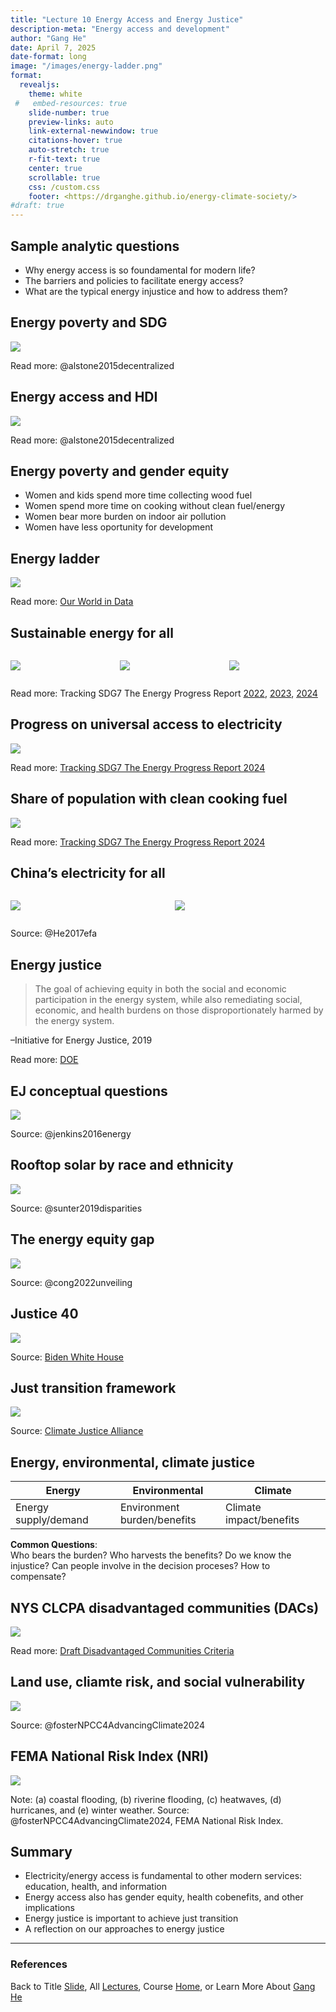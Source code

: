 ```yaml
---
title: "Lecture 10 Energy Access and Energy Justice"
description-meta: "Energy access and development"
author: "Gang He"
date: April 7, 2025
date-format: long
image: "/images/energy-ladder.png"
format:
  revealjs:
    theme: white
 #   embed-resources: true
    slide-number: true
    preview-links: auto
    link-external-newwindow: true
    citations-hover: true
    auto-stretch: true
    r-fit-text: true
    center: true
    scrollable: true
    css: /custom.css
    footer: <https://drganghe.github.io/energy-climate-society/>
#draft: true    
---
```


## Sample analytic questions

-   Why energy access is so foundamental for modern life?\
-   The barriers and policies to facilitate energy access?\
-   What are the typical energy injustice and how to address them?\

## Energy poverty and SDG

![](/images/energy-hdi-mdg.png){fig-align="center"}

::: footer
Read more: @alstone2015decentralized
:::


## Energy access and HDI

![](/images/energy-hdi.png){fig-align="center"}

::: footer
Read more: @alstone2015decentralized
:::


## Energy poverty and gender equity

- Women and kids spend more time collecting wood fuel    
- Women spend more time on cooking without clean fuel/energy  
- Women bear more burden on indoor air pollution  
- Women have less oportunity for development 


## Energy ladder

![](/images/energy-ladder.png){fig-align="center"}

::: footer
Read more: [Our World in Data](https://ourworldindata.org/energy-ladder)
:::


## Sustainable energy for all

::: columns

::: {.column width="33%"}
![](/images/sdg7-progress.png){fig-align="center"}
:::

::: {.column width="33%"}
![](/images/sdg7-progress-2021.png){fig-align="center"}
:::

::: {.column width="33%"}
![](/images/sdg7-progress-2022.webp){fig-align="center"}
:::

:::

::: footer
Read more: Tracking SDG7 The Energy Progress Report [2022](https://www.irena.org/publications/2022/Jun/Tracking-SDG-7-2022), [2023](https://www.irena.org/Publications/2023/Jun/Tracking-SDG7-2023), [2024](https://trackingsdg7.esmap.org/data/files/download-documents/sdg7-report2024-0611-v9-highresforweb.pdf)
:::


## Progress on universal access to electricity

![](/images/universal-electricity-access-progress-2022.webp){fig-align="center"}

::: footer
Read more: [Tracking SDG7 The Energy Progress Report 2024](https://trackingsdg7.esmap.org/data/files/download-documents/sdg7-report2024-0611-v9-highresforweb.pdf)
:::


## Share of population with clean cooking fuel

![](/images/share-of-population-with-clean-cooking-2022.webp){fig-align="center"}

::: footer
Read more: [Tracking SDG7 The Energy Progress Report 2024](https://trackingsdg7.esmap.org/data/files/download-documents/sdg7-report2024-0611-v9-highresforweb.pdf)
:::


## China's electricity for all

::: columns

::: {.column width="50%"}
![](/images/electrification-path.jpg){fig-align="center"}
:::

::: {.column width="50%"}
![](/images/china-efa.png){fig-align="center"}
:::

:::

::: footer
Source: @He2017efa 
:::


## Energy justice

> The goal of achieving equity in both the social and economic participation in the energy system, while also remediating social, economic, and health burdens on those disproportionately harmed by the energy system.

--Initiative for Energy Justice, 2019 

::: footer
Read more: [DOE](https://www.energy.gov/diversity/articles/how-energy-justice-presidential-initiatives-and-executive-orders-shape-equity)
:::

## EJ conceptual questions

![](/images/energy-justice-conceptual.png){fig-align="center"}

::: footer
Source: @jenkins2016energy
:::


## Rooftop solar by race and ethnicity

![](/images/household-income-and-rooftop-solar.png){fig-align="center"}

::: footer
Source: @sunter2019disparities
:::


## The energy equity gap

![](/images/energy-equity-gap.webp){fig-align="center"}

::: footer
Source: @cong2022unveiling
:::


## Justice 40

![](/images/justice40.png){fig-align="center"}

::: footer
Source: [Biden White House](https://bidenwhitehouse.archives.gov/environmentaljustice/justice40/)
:::


## Just transition framework

![](/images/just-transition-framework.png){fig-align="center"}

::: footer
Source: [Climate Justice Alliance](https://climatejusticealliance.org/just-transition/)
:::


## Energy, environmental, climate justice

| Energy | Environmental | Climate |
|---|---|---|
| Energy supply/demand | Environment burden/benefits | Climate impact/benefits |

**Common Questions**:  
Who bears the burden? Who harvests the benefits? Do we know the injustice? Can people involve in the decision proceses? How to compensate?


## NYS CLCPA disadvantaged communities (DACs)

![](/images/nysclcpa-dac.png){fig-align="center"}

::: footer
Read more: [Draft Disadvantaged
Communities Criteria](https://climate.ny.gov/Our-Climate-Act/Disadvantaged-Communities-Criteria)
:::


## Land use, cliamte risk, and social vulnerability

![](/images/land-use-climate-risk-social-vulnerability.png){fig-align="center"}

::: footer
Source: @fosterNPCC4AdvancingClimate2024
:::


## FEMA National Risk Index (NRI)

![](/images/nyc-climate-risks.jpg){fig-align="center"}

::: footer
Note: (a) coastal flooding, (b) riverine flooding, (c) heatwaves, (d) hurricanes, and (e) winter weather. Source: @fosterNPCC4AdvancingClimate2024, FEMA National Risk Index.
:::


## Summary

-   Electricity/energy access is fundamental to other modern services: education, health, and information\
-   Energy access also has gender equity, health cobenefits, and other implications\
-   Energy justice is important to achieve just transition\
-   A reflection on our approaches to energy justice


------------------------------------------------------------------------

### References

::: {#refs}
:::

::: footer
Back to Title [Slide](lecture10.qmd), All [Lectures](schedule.qmd), Course [Home](https://drganghe.github.io/energy-climate-society/), or Learn More About [Gang He](https://drganghe.github.io)
:::
